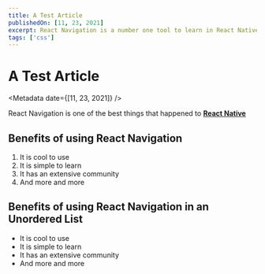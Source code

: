 ```yaml
---
title: A Test Article
publishedOn: [11, 23, 2021]
excerpt: React Navigation is a number one tool to learn in React Native. You would always use them; these are some of the best practices in using React Navigation
tags: ['css']
---
```



<Meta title='React Navigation Tutorial - PressBlog' />

# A Test Article
<Metadata date={[11, 23, 2021]} />

React Navigation is one of the best things that happened to [**React Native**](https://reactnative.org)

## Benefits of using React Navigation

1. It is cool to use
2. It is simple to learn
3. It has an extensive community
4. And more and more

## Benefits of using React Navigation in an Unordered List

- It is cool to use
- It is simple to learn
- It has an extensive community
- And more and more